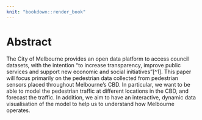 ```yaml
---
knit: "bookdown::render_book"
---
```


# Abstract {-}

The City of Melbourne provides an open data platform to access council datasets, with the intention "to increase transparency, improve public services and support new economic and social initiatives"[^1]. This paper will focus primarily on the pedestrian data collected from pedestrian sensors placed throughout Melbourne's CBD. In particular, we want to be able to model the pedestrian traffic at different locations in the CBD, and forecast the traffic. In addition, we aim to have an interactive, dynamic data visualisation of the model to help us to understand how Melbourne operates.


<!-- 
The following line is required to re-set page numbering after preliminary material. Do not remove
-->
\clearpage\pagenumbering{arabic}\setcounter{page}{0}
